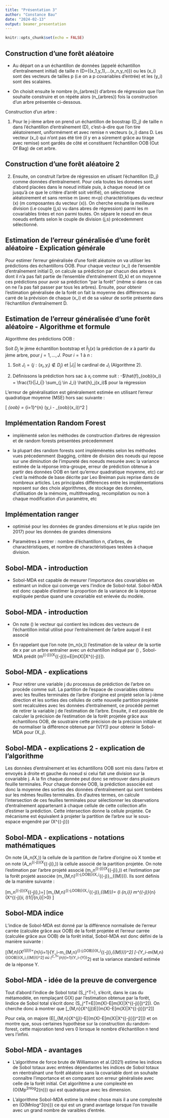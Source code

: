 ---
title: "Présentation 3"
author: "Constance Bau"
date: "2024-02-13"
output: beamer_presentation
---

```{r setup, include=FALSE}
knitr::opts_chunk$set(echo = FALSE)
```




## Construction d'une forêt aléatoire

- Au départ on a un échantillon de données (appelé échantillon d'entraînement initial) de taille n \(D=\{(x_1,y_1),...(x_n,y_n)\}\) ou les \(x_i\) sont des vecteurs de tailles p (i.e on a p covariables d'entrée) et les \(y_i\) sont des scalaires.

- On choisit ensuite le nombre \(n_{arbres}\) d'arbres de régression que l'on souhaite construire et on répète alors \(n_{arbres}\) fois la construction d'un arbre présentée ci-dessous.

Construction d'un arbre :

1) Pour le j-ième arbre on prend un échantillon de boostrap \(D_j\) de taille n dans l'échantillon d'entraînement \(D\), c'est-à-dire que l'on tire aléatoirement, uniformément et avec remise n vecteurs \(x_i\) dans D. Les vecteur \(x_i\) qui n'ont pas été tiré (il y en a sûrement grâce au tirage avec remise) sont gardés de côté et constituent l'échantillon OOB (Out Of Bag) de cet arbre. 

## Construction d'une forêt aléatoire 2

2) Ensuite, on construit l'arbre de régression en utlisant l'échantillon \(D_j\) comme données d'entraînement. Pour cela toutes les données sont d'abord placées dans le noeud initiale puis, à chaque noeud (et ce jusqu'à ce que le critère d'arrêt soit vérifié), on sélectionne aléatoirement et sans remise m (avec m<p) charactéristiques du vecteur \(x\) (m composantes du vecteur \(x\)). On cherche ensuite la meilleure division (i.e couple (j,s) vu dans abres de régression) parmi les m covariables tirées et non parmi toutes. On sépare le noeud en deux noeuds enfants selon le couple de division (j,s) précedemment sélectionné.


## Estimation de l'erreur généralisée d'une forêt aléatoire - Explication générale

Pour estimer l'erreur généralisée d'une forêt aléatoire on va utiliser les prédictions des échantillons OOB. Pour chaque vecteur \(x_i\) de l'ensemble d'entraînement initial D, on calcule sa prédiction par chacun des arbres k dont il n'a pas fait partie de l'ensemble d'entraînement \(D_k\) et on moyenne ces prédictions pour avoir sa prédiction "par la forêt" (même si dans ce cas on ne l'a pas fait passer par tous les arbres). Ensuite, pour obtenir l'estimation généralisée de la forêt on fait la moyenne des différences au carré de la prévision de chaque \(x_i\) et de sa valeur de sortie présente dans l'échantillon d'entraînement D.

## Estimation de l'erreur généralisée d'une forêt aléatoire - Algorithme et formule

Algorithme des prédictions OOB :

Soit $D_j$ le jème échantillon bootstrap et $\hat{h}_j(x)$ la prédiction de $x$ à partir du jème arbre, pour $j = 1, . . . , J$. Pour $i = 1$ à $n$ : 

1. Soit $J_i = \{ j : (x_i, y_i) \notin D_j\}$ et $|J_i|$ le cardinal de $J_i$ (Algorithme 2). 

2. Définissons la prédiction hors sac à $x_i$ comme suit :
   -$\hat{f}_{oob}(x_i) = \frac{1}{|J_i|} \sum_{j \in J_i} \hat{h}_j(x_i)$ pour la régression
   
   
L'erreur de généralisation est généralement estimée en utilisant l'erreur quadratique moyenne (MSE) hors sac suivante :

\[
\text{MSE}_{oob} = \frac{1}{n} \sum_{i=1}^{n} (y_i - \hat{f}_{oob}(x_i))^2
\]


## Implémentation Random Forest

- implémenté selon les méthodes de construction d'arbres de régression et de random forests présentées précedemment 

- la plupart des random forests sont impléménetés selon les méthodes vues précedemment (bagging, critère de division des noeuds qui repose sur une diminution de l'impureté des noeuds mesurée avec la variance estimée de la réponse intra-groupe, erreur de prédiction obtenue à partir des données OOB en tant qu'erreur quadratique moyenne, etc) car c'est la méthode de base décrite par Leo Breiman puis reprise dans de nombreux articles. Les principales différences entre les implémentations reposent sur des choix algorithmes, de stockage des données, d'utilisation de la mémoire, multithreading, recompilation ou non à chaque modification d'un paramètre, etc


## Implémentation ranger 

- optimisé pour les données de grandes dimensions et le plus rapide (en 2017) pour les données de grandes dimensions

- Paramètres à entrer : nombre d'échantillon n, d'arbres, de charactéristiques, et nombre de charactéristiques testées à chaque division.

## Sobol-MDA - introduction

- Sobol-MDA est capable de mesurer l'importance des covariables en estimant un indice qui converge vers l'indice de Sobol-total. Sobol-MDA est donc capable d'estimer la proportion de la variance de la réponse expliquée perdue quand une covariable est enlevée du modèle.


## Sobol-MDA - introduction

- On note \(\Theta\) le vecteur qui contient les indices des vecteurs de l'échantillon initial utilisé pour l'entraînement de l'arbre auquel il est associé

- En rappelant que l'on note \(m_n(x,\Theta)\) l'estimation de la valeur de la sortie de x par un arbre entraîner avec un échantillon indiqué par \(\Theta\) , Sobol-MDA prédit \(m^{(-j)}(X^{(-j)})=E[m(X)|X^{(-j)}]\).

## Sobol-MDA - explications

- Pour retirer une variable j du processus de prédiction de l'arbre on procède comme suit. La partition de l'espace de covariables obtenu avec les feuilles terminales de l'arbre d'origine est projeté selon la j-ième direction et les sorties des cellules de cette nouvelle partition projetée sont recalculées avec les données d'entraînement, ce procédé permet de retirer la variable j de l'estimation de l'arbre. Ensuite, il est possible de calculer la précision de l'estimation de la forêt projetée grâce aux échantillons OOB, de soustraire cette précision de la précision initiale et de normaliser la différence obtenue par \(V[Y]\) pour obtenir le Sobol-MDA pour \(X_j\).

## Sobol-MDA - explications 2 - explication de l'algorithme

Les données d'entraînement et les échantillons OOB sont mis dans l'arbre et envoyés à droite et gauche du noeud si celui fait une division sur la covariable j. A la fin chaque donnée peut donc se retrouver dans plusieurs feuille terminales. Pour chaque donnée OOB, la prédiction associée est donc la moyenne des sorties des données d'entraînement qui sont tombées sur les mêmes feuilles terminales. En d'autres termes, on calcule l'intersection de ces feuilles terminales pour sélectionner les observations d'entraînement appartenant à chaque cellule de cette collection afin d'estimer la prédiction. Cette intersection donne la cellule projetée. Ce mécanisme est équivalent à projeter la partition de l'arbre sur le sous-espace engendré par \(X^{(-j)}\)



## Sobol-MDA - explications - notations mathématiques

On note \(A_n(X,\Theta)\) la cellule de la partition de l'arbre d'origine où X tombe et on note \(A_n^{(-j)}(X^{(-j)},\Theta)\) la cellule associé de la partition projetée. On note l'estimation par l'arbre projeté associé \(m_n^{(-j)}(X^{(-j)},\Theta)\) et l'estimation par la forêt projeté associée \(m_{M,n}^{(-j,OOB)}(X_i^{(-j)},\Theta_{(M)})\). Ils sont définis de la manière suivante :

\[m_n^{(-j)}(X^{(-j)},\Theta)=\frac{\sum_{i=1}^{a_n} Y_i 1_{X_i \in A_n^{(-j)}(X^{(-j)},\Theta)}}{\sum_{i=1}^{a_n} 1_{X_i \in A_n^{(-j)}(X^{(-j)},\Theta)}}\]
\[m_{M,n}^{(-j,OOB)}(X_i^{(-j)},\Theta_{(M)})=\frac{1}{|\Lambda_{n,i}|} \sum_{l \in \Lambda_{n,i}} m^{(-j)}_{n}(X^{(-j)}_i, \Theta_l)1_{|\Lambda_{n,i}|>0}
\]

## Sobol-MDA indice
 L'indice de Sobol-MDA est donné par la différence normalisée de l'erreur carrée (calculée grâce aux OOB) de la forêt projetée et l'erreur carrée (calculée grâce aux OOB) de la forêt initial, Sobol-MDA est donc défini de la manière suivante :
 
 \[\widehat{S-MDA}_{M,n}(X^{(j)})=\frac{1}{\hat{\sigma}^2_Y}\frac{1}{n}\sum^{n}_{i=1}\{Y_i-m_{M,n}^{(-j,OOB)}(X_i^{(-j)},\Theta_{(M)})\}^2\]
 \[-\{Y_i-m_{M,n}^{(OOB)}(X_i,\Theta_{(M)})\}^2\]
où \(\hat{\sigma}^2_Y=\frac{1}{n-1}\sum^{n}_{i=1}(Y_i-\bar{Y})^2\) est la variance standard estimée de la réponse Y.



## Sobol-MDA - idée de la preuve de convergence

Tout d'abord l'indice de Sobol total \(S_j^T=\frac{E[Var(G(X)|X^{(-j)})]}{VarG(X)}\), s'écrit, dans le cas du métamodèle, en remplaçant G(X) par l'estimation obtenue par la forêt, lindice de Sobol total s'écrit donc \(S_j^T=E[(m(X)-E[m(X)|X^{(-j)}])^2]\). On cherche donc à montrer que 
\[\widehat{S-MDA}_{M,n}(X^{j})\overset{p}{\longrightarrow}E[(m(X)-E[m(X)|X^{(-j)}])^2]\]

Pour cela, on majore \(E[\widehat{S-MDA}_{M,n}(X^{j})-E[(m(X)-E[m(X)|X^{(-j)}])^2]]\) et on montre que, sous certaines hypothèse sur la construction du random-forest, cette majoration tend vers 0 lorsque le nombre d'échantillon n tend vers l'infini. 



## Sobol-MDA - avantages

- L'algorithme de force brute de Williamson et al.(2021) estime les indices de Sobol totaux avec entrées dépendantes les indices de Sobol totaux en réentraînant une forêt aléatoire sans la covariable dont on souhaite connaître l'importance et en comparant son erreur généralisée avec celle de la forêt initial. Cet algorihtme a une complexité en \(O\{Mp^2nlog^2(n)\}\) qui est quadratique avec les dimension. 

- L'algorithme Sobol-MDA estime la même chose mais il a une complexité en \(O\{Mnlog^3(n)\}\) ce qui est un grand avantage lorsque l'on travaille avec un grand nombre de varaibles d'entrée.







